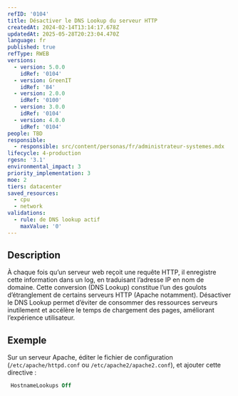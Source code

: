 ```yaml
---
refID: '0104'
title: Désactiver le DNS Lookup du serveur HTTP
createdAt: 2024-02-14T13:14:17.678Z
updatedAt: 2025-05-28T20:23:04.470Z
language: fr
published: true
refType: RWEB
versions:
  - version: 5.0.0
    idRef: '0104'
  - version: GreenIT
    idRef: '84'
  - version: 2.0.0
    idRef: '0100'
  - version: 3.0.0
    idRef: '0104'
  - version: 4.0.0
    idRef: '0104'
people: TBD
responsible:
  - responsible: src/content/personas/fr/administrateur-systemes.mdx
lifecycle: 4-production
rgesn: '3.1'
environmental_impact: 3
priority_implementation: 3
moe: 2
tiers: datacenter
saved_resources:
  - cpu
  - network
validations:
  - rule: de DNS lookup actif
    maxValue: '0'
---
```


## Description

À chaque fois qu’un serveur web reçoit une requête HTTP, il enregistre cette information dans un log, en traduisant l’adresse IP en nom de domaine. Cette conversion (DNS Lookup) constitue l’un des goulots d’étranglement de certains serveurs HTTP (Apache notamment). Désactiver le DNS Lookup permet d’éviter de consommer des ressources serveurs inutilement et accélère le temps de chargement des pages, améliorant l’expérience utilisateur.

## Exemple

Sur un serveur Apache, éditer le fichier de configuration (`/etc/apache/httpd.conf` ou `/etc/apache2/apache2.conf`), et ajouter cette directive :

```apache
 HostnameLookups Off
```
